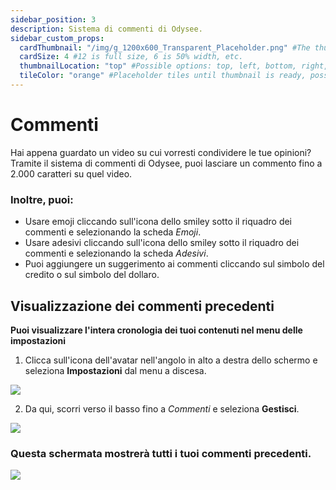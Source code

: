 ```yaml
---
sidebar_position: 3
description: Sistema di commenti di Odysee.
sidebar_custom_props:
  cardThumbnail: "/img/g_1200x600_Transparent_Placeholder.png" #The thumbnail on the category card.
  cardSize: 4 #12 is full size, 6 is 50% width, etc.
  thumbnailLocation: "top" #Possible options: top, left, bottom, right, none
  tileColor: "orange" #Placeholder tiles until thumbnail is ready, possible options: blue, cream, darkpurple, lightpurple, mauve, orange, pink, none
---
```


# Commenti

Hai appena guardato un video su cui vorresti condividere le tue opinioni? Tramite il sistema di commenti di Odysee, puoi lasciare un commento fino a 2.000 caratteri su quel video.

### Inoltre, puoi:

- Usare emoji cliccando sull'icona dello smiley sotto il riquadro dei commenti e selezionando la scheda *Emoji*.
- Usare adesivi cliccando sull'icona dello smiley sotto il riquadro dei commenti e selezionando la scheda *Adesivi*.
- Puoi aggiungere un suggerimento ai commenti cliccando sul simbolo del credito o sul simbolo del dollaro.

## Visualizzazione dei commenti precedenti

**Puoi visualizzare l'intera cronologia dei tuoi contenuti nel menu delle impostazioni**

1. Clicca sull'icona dell'avatar nell'angolo in alto a destra dello schermo e seleziona **Impostazioni** dal menu a discesa.

![](/img/en/category-basics27.png)

2. Da qui, scorri verso il basso fino a *Commenti* e seleziona **Gestisci**.

![](/img/en/category-interaction5.png)

### Questa schermata mostrerà tutti i tuoi commenti precedenti.

![](/img/en/category-interaction6.png)